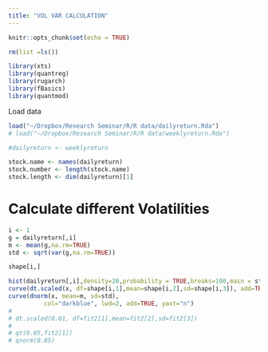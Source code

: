 ```yaml
---
title: "VOL VAR CALCULATION"
---
```


```r
knitr::opts_chunk$set(echo = TRUE)
```

```r
rm(list =ls())
```


```r
library(xts)
library(quantreg)
library(rugarch)
library(fBasics)
library(quantmod)
```

Load data

```r
load("~/Dropbox/Research Seminar/R/R data/dailyreturn.Rda")
# load("~/Dropbox/Research Seminar/R/R data/weeklyreturn.Rda")
```

```r
#dailyreturn <- weeklyreturn

stock.name <- names(dailyreturn)
stock.number <- length(stock.name)
stock.length <- dim(dailyreturn)[1]
```

# Calculate different Volatilities 


```r

i <- 1
g = dailyreturn[,i]
m <- mean(g,na.rm=TRUE)
std <- sqrt(var(g,na.rm=TRUE))

shape[i,]    

hist(dailyreturn[,i],density=20,probability = TRUE,breaks=100,main = stock.name[i],ylim=c(0,0.01))
curve(dt.scaled(x, df=shape[i,1],mean=shape[i,2],sd=shape[i,3]), add=TRUE, col='red' )
curve(dnorm(x, mean=m, sd=std), 
          col="darkblue", lwd=2, add=TRUE, yaxt="n")
# 
# dt.scaled(0.01, df=fit2[1],mean=fit2[2],sd=fit2[3])
# 
# qt(0.05,fit2[1])
# qnorm(0.05)

```





